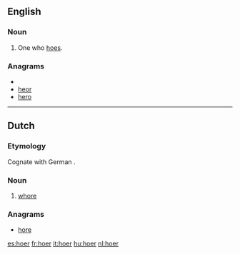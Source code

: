 ==English==

===Noun===
{{en-noun}}

# One who [[hoe]]s.

===Anagrams===
* {{alphagram|ehor}}
* [[heor#English|heor]]
* [[hero#English|hero]]

----

==Dutch==
===Etymology===
Cognate with German {{term|Hure|lang=de}}.

===Noun===
{{nl-noun|g=f|dim=hoertje}}

# {{informal}} [[whore]]

===Anagrams===
* [[hore#Dutch|hore]]

[[es:hoer]]
[[fr:hoer]]
[[it:hoer]]
[[hu:hoer]]
[[nl:hoer]]